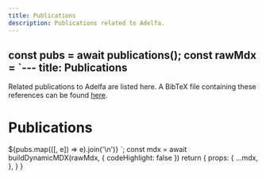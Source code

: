 ```yaml
---
title: Publications
description: Publications related to Adelfa.
---
```





  const pubs = await publications();
  const rawMdx = `---
title: Publications
---

Related publications to Adelfa are listed here. A BibTeX file containing these
references can be found [here](/pubs.bib).

# Publications

${pubs.map(([, e]) => e).join('\n')}
`;
  const mdx = await buildDynamicMDX(rawMdx, { codeHighlight: false })
  return {
    props: {
      ...mdx,
    },
  }
}

<RemoteContent components={{}} />